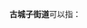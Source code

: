 '''古城子街道'''可以指：
{{PRC admin/disambig|21/04/04/009/000|21/10/81/003/000}}
{{disambig|cat=五字乡级行政区划-街道名消歧义}}